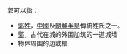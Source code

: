 郭可以指：
*[[郭姓|郭姓]]，[[中國|中國]]及[[朝鮮半島|朝鮮半島]]傳統姓氏之一。
*[[城郭|郭]]，古代在城的外围加筑的一道城墙
*物体周围的边或框

{{disambig|G|cat=一字消歧義}}